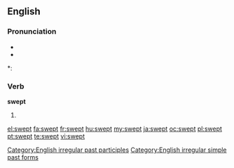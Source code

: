 ==English==

===Pronunciation===
* {{IPA|/ˈswɛpt/}}
* {{audio|en-us-swept.ogg|Audio (US)}}

*: {{rhymes|ɛpt}}

===Verb===
'''swept'''

# {{past of|[[sweep]]}}

[[Category:English irregular past participles]]
[[Category:English irregular simple past forms]]

[[el:swept]]
[[fa:swept]]
[[fr:swept]]
[[hu:swept]]
[[my:swept]]
[[ja:swept]]
[[oc:swept]]
[[pl:swept]]
[[pt:swept]]
[[te:swept]]
[[vi:swept]]